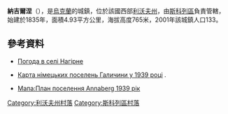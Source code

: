 {{coord|48|53|23|N|23|14|57|E|scale:100000|display=title}}

'''納吉爾涅'''（{{lang-uk|Нагірне}}），是[[烏克蘭|烏克蘭]]的城鎮，位於該國西部[[利沃夫州|利沃夫州]]，由[[斯科列區|斯科列區]]負責管轄，始建於1835年，面積4.93平方公里，海拔高度765米，2001年該城鎮人口133。

==參考資料==
* [http://weather.in.ua/ua/l'vovskaja/16512 Погода в селі Нагірне] {{Wayback|url=http://weather.in.ua/ua/l%27vovskaja/16512 |date=20200918142509 }}
* {{ref-de}} [http://www.semanchuk.com/gen/maps/UnterschutzGalizienDeutscheMap.png Карта німецьких поселень Галичини у 1939 році] {{Wayback|url=http://www.semanchuk.com/gen/maps/UnterschutzGalizienDeutscheMap.png |date=20160325200041 }}.
* {{ref-de}} [http://www.galizien.org/de/gallery/?g2_itemId=107  Мапа:План поселення Annaberg 1939 рік] {{Wayback|url=http://www.galizien.org/de/gallery/?g2_itemId=107 |date=20081208194236 }}

[[Category:利沃夫州村落|Category:利沃夫州村落]]
[[Category:斯科列區村落|Category:斯科列區村落]]


{{Lviv-geo-stub}}